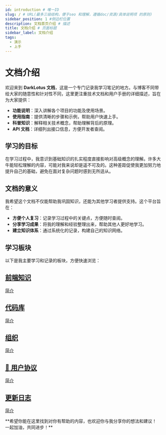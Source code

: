 ```yaml
---
id: introduction # 唯一ID
slug: / # URL(最多三级结构，便于seo 和理解，遵循doc/资源/具体说明项 的原则)
sidebar_position: 1 #侧边栏位置
description: 文档首页介绍 # 描述
title: 文档介绍 # 页面标题
sidebar_label: 文档介绍
tags:
  - 演示
  - 上手
---
```



# 文档介绍

欢迎来到 **DarkLotus 文档**，这是一个专门记录我学习笔记的地方。与博客不同带给大家的随意性和针对性不同，这里更注重技术文档和用户手册的详细描述，旨在为大家提供：

- **功能说明**：深入讲解各个项目的功能及使用场景。
- **使用指南**：提供清晰的步骤和示例，帮助用户快速上手。
- **科普知识**：解释相关技术概念，帮助理解背后的原理。
- **API 文档**：详细列出接口信息，方便开发者查阅。

## 学习的目标

在学习过程中，我意识到基础知识的扎实程度直接影响对高级概念的理解。许多大牛能轻松理解的内容，可能对我来说却是遥不可及的。这种差距促使我更加努力地提升自己的基础，避免在面对复杂问题时感到无所适从。

## 文档的意义

我希望这个文档不仅能帮助我巩固知识，还能为其他学习者提供支持。这个平台旨在：

- **方便个人复习**：记录学习过程中的关键点，方便随时查阅。
- **分享学习成果**：将我的理解和经验整理出来，帮助其他人更好地学习。
- **建立知识体系**：通过系统化的记录，构建自己的知识网络。

## 学习板块
以下是我主要学习和记录的板块，方便快速浏览：

<section className="row list">
  <article className="col col--6 margin-bottom--lg">
    <a className="card padding--lg cardContainer" href="user">
      <h2 className="text--truncate cardTitle" title="用户">
      前端知识
      </h2>
        <p>
        简介
        </p>
    </a>
  </article>
  <article className="col col--6 margin-bottom--lg">
    <a className="card padding--lg cardContainer" href="repo">
      <h2 className="text--truncate cardTitle" title="代码库">
       代码库
      </h2>
        <p>
        简介
        </p>
    </a>
  </article>
  <article className="col col--6 margin-bottom--lg">
    <a className="card padding--lg cardContainer" href="group">
      <h2 className="text--truncate cardTitle" title="用户">
      组织
      </h2>
        <p>
        简介
        </p>
    </a>
  </article>
  <article className="col col--6 margin-bottom--lg">
    <a className="card padding--lg cardContainer" href="terms">
      <h2 className="text--truncate cardTitle" title="用户协议">
        📝 用户协议
      </h2>
        <p>
        简介
        </p>
    </a>
  </article>
    <article className="col col--6 margin-bottom--lg">
    <a className="card padding--lg cardContainer" href="terms">
      <h2 className="text--truncate cardTitle" title="更新日志">
        更新日志
      </h2>
        <p>
        简介
        </p>
    </a>
  </article>
</section>
**希望你能在这里找到对你有帮助的内容，也欢迎你与我分享你的想法和建议！一起加油，共同进步！**


<Comment />